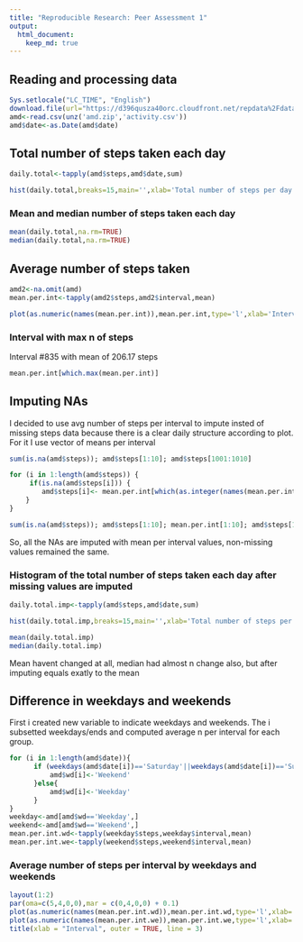 ```yaml
---
title: "Reproducible Research: Peer Assessment 1"
output: 
  html_document:
    keep_md: true
---
```

## Reading and processing data
```r
Sys.setlocale("LC_TIME", "English")
download.file(url="https://d396qusza40orc.cloudfront.net/repdata%2Fdata%2Factivity.zip",destfile="amd.zip")
amd<-read.csv(unz('amd.zip','activity.csv'))
amd$date<-as.Date(amd$date)
```

## Total number of steps taken each day
```r
daily.total<-tapply(amd$steps,amd$date,sum)
```
```r
hist(daily.total,breaks=15,main='',xlab='Total number of steps per day')

```

### Mean and median number of steps taken each day
```r
mean(daily.total,na.rm=TRUE)
median(daily.total,na.rm=TRUE)
```
## Average number of steps taken
```r
amd2<-na.omit(amd)
mean.per.int<-tapply(amd2$steps,amd2$interval,mean)
```

``` r
plot(as.numeric(names(mean.per.int)),mean.per.int,type='l',xlab='Interval',ylab='Number of steps')
```

### Interval with max n of steps
Interval #835 with mean of 206.17 steps
```r
mean.per.int[which.max(mean.per.int)]
```

## Imputing NAs

I decided to use avg number of steps per interval to impute insted of missing steps data because there is a clear daily structure according to plot. For it I use vector of means per interval

```r
sum(is.na(amd$steps)); amd$steps[1:10]; amd$steps[1001:1010]

for (i in 1:length(amd$steps)) {
     if(is.na(amd$steps[i])) {
        amd$steps[i]<- mean.per.int[which(as.integer(names(mean.per.int)) == amd$interval[i])]
    }
}

sum(is.na(amd$steps)); amd$steps[1:10]; mean.per.int[1:10]; amd$steps[1001:1010]
```
So, all the NAs are imputed with mean per interval values, non-missing values remained the same.

### Histogram of the total number of steps taken each day after missing values are imputed

```r
daily.total.imp<-tapply(amd$steps,amd$date,sum)
```
```r
hist(daily.total.imp,breaks=15,main='',xlab='Total number of steps per day')
```
```r
mean(daily.total.imp)
median(daily.total.imp)
```

Mean havent changed at all, median had almost n change also, but after imputing equals exatly to the mean

## Difference in weekdays and weekends

First i created new variable to indicate weekdays and weekends. The i subsetted weekdays/ends and computed average n per interval for each group.

```r

for (i in 1:length(amd$date)){
      if (weekdays(amd$date[i])=='Saturday'||weekdays(amd$date[i])=='Sunday') {
          amd$wd[i]<-'Weekend'
      }else{
          amd$wd[i]<-'Weekday'
      }
}
weekday<-amd[amd$wd=='Weekday',]
weekend<-amd[amd$wd=='Weekend',]
mean.per.int.wd<-tapply(weekday$steps,weekday$interval,mean)
mean.per.int.we<-tapply(weekend$steps,weekend$interval,mean)
```

### Average number of steps per interval by weekdays and weekends



```r
layout(1:2)
par(oma=c(5,4,0,0),mar = c(0,4,0,0) + 0.1)
plot(as.numeric(names(mean.per.int.wd)),mean.per.int.wd,type='l',xlab='',ylab='N by weekdays',main='',xaxt='n')
plot(as.numeric(names(mean.per.int.we)),mean.per.int.we,type='l',xlab='',ylab='N by weekends')
title(xlab = "Interval", outer = TRUE, line = 3)

```